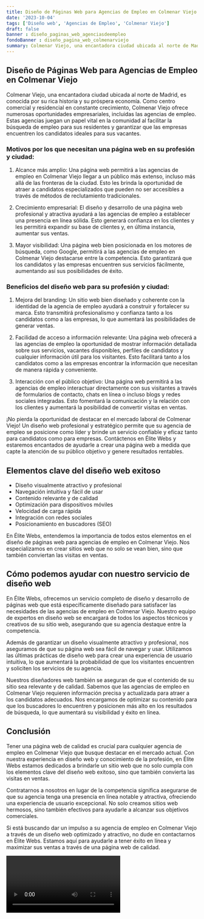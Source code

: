```yaml
---
title: Diseño de Páginas Web para Agencias de Empleo en Colmenar Viejo
date: '2023-10-04'
tags: ['Diseño web', 'Agencias de Empleo', 'Colmenar Viejo']
draft: false
banner : diseño_paginas_web_agenciasdeempleo
fondoBanner : diseño_pagina_web_colmenarviejo
summary: Colmenar Viejo, una encantadora ciudad ubicada al norte de Madrid, es conocida por su rica historia y su próspera economía. Como centro comercial y residencial en constante crecimiento, Colmenar Viejo ofrece numerosas oportunidades empresariales, incluidas las agencias de empleo. Estas agencias juegan un papel vital en la comunidad al facilitar la búsqueda de empleo para sus residentes y garantizar que las empresas encuentren los candidatos ideales para sus vacantes.
---
```


## Diseño de Páginas Web para Agencias de Empleo en Colmenar Viejo

Colmenar Viejo, una encantadora ciudad ubicada al norte de Madrid, es conocida por su rica historia y su próspera economía. Como centro comercial y residencial en constante crecimiento, Colmenar Viejo ofrece numerosas oportunidades empresariales, incluidas las agencias de empleo. Estas agencias juegan un papel vital en la comunidad al facilitar la búsqueda de empleo para sus residentes y garantizar que las empresas encuentren los candidatos ideales para sus vacantes.

### Motivos por los que necesitan una página web en su profesión y ciudad:

1. Alcance más amplio: Una página web permitirá a las agencias de empleo en Colmenar Viejo llegar a un público más extenso, incluso más allá de las fronteras de la ciudad. Esto les brinda la oportunidad de atraer a candidatos especializados que pueden no ser accesibles a través de métodos de reclutamiento tradicionales.

2. Crecimiento empresarial: El diseño y desarrollo de una página web profesional y atractiva ayudará a las agencias de empleo a establecer una presencia en línea sólida. Esto generará confianza en los clientes y les permitirá expandir su base de clientes y, en última instancia, aumentar sus ventas.

3. Mayor visibilidad: Una página web bien posicionada en los motores de búsqueda, como Google, permitirá a las agencias de empleo en Colmenar Viejo destacarse entre la competencia. Esto garantizará que los candidatos y las empresas encuentren sus servicios fácilmente, aumentando así sus posibilidades de éxito.

### Beneficios del diseño web para su profesión y ciudad:

1. Mejora del branding: Un sitio web bien diseñado y coherente con la identidad de la agencia de empleo ayudará a construir y fortalecer su marca. Esto transmitirá profesionalismo y confianza tanto a los candidatos como a las empresas, lo que aumentará las posibilidades de generar ventas.

2. Facilidad de acceso a información relevante: Una página web ofrecerá a las agencias de empleo la oportunidad de mostrar información detallada sobre sus servicios, vacantes disponibles, perfiles de candidatos y cualquier información útil para los visitantes. Esto facilitará tanto a los candidatos como a las empresas encontrar la información que necesitan de manera rápida y conveniente.

3. Interacción con el público objetivo: Una página web permitirá a las agencias de empleo interactuar directamente con sus visitantes a través de formularios de contacto, chats en línea o incluso blogs y redes sociales integradas. Esto fomentará la comunicación y la relación con los clientes y aumentará la posibilidad de convertir visitas en ventas.

¡No pierda la oportunidad de destacar en el mercado laboral de Colmenar Viejo! Un diseño web profesional y estratégico permite que su agencia de empleo se posicione como líder y brinde un servicio confiable y eficaz tanto para candidatos como para empresas. Contáctenos en Élite Webs y estaremos encantados de ayudarle a crear una página web a medida que capte la atención de su público objetivo y genere resultados rentables.

<GifSeo />

<Cta />

## Elementos clave del diseño web exitoso

- Diseño visualmente atractivo y profesional
- Navegación intuitiva y fácil de usar
- Contenido relevante y de calidad
- Optimización para dispositivos móviles
- Velocidad de carga rápida
- Integración con redes sociales
- Posicionamiento en buscadores (SEO)

En Élite Webs, entendemos la importancia de todos estos elementos en el diseño de páginas web para agencias de empleo en Colmenar Viejo. Nos especializamos en crear sitios web que no solo se vean bien, sino que también conviertan las visitas en ventas. 

## Cómo podemos ayudar con nuestro servicio de diseño web

En Élite Webs, ofrecemos un servicio completo de diseño y desarrollo de páginas web que está específicamente diseñado para satisfacer las necesidades de las agencias de empleo en Colmenar Viejo. Nuestro equipo de expertos en diseño web se encargará de todos los aspectos técnicos y creativos de su sitio web, asegurando que su agencia destaque entre la competencia.

Además de garantizar un diseño visualmente atractivo y profesional, nos aseguramos de que su página web sea fácil de navegar y usar. Utilizamos las últimas prácticas de diseño web para crear una experiencia de usuario intuitiva, lo que aumentará la probabilidad de que los visitantes encuentren y soliciten los servicios de su agencia.

Nuestros diseñadores web también se aseguran de que el contenido de su sitio sea relevante y de calidad. Sabemos que las agencias de empleo en Colmenar Viejo requieren información precisa y actualizada para atraer a los candidatos adecuados. Nos encargamos de optimizar su contenido para que los buscadores lo encuentren y posicionen más alto en los resultados de búsqueda, lo que aumentará su visibilidad y éxito en línea.

## Conclusión

Tener una página web de calidad es crucial para cualquier agencia de empleo en Colmenar Viejo que busque destacar en el mercado actual. Con nuestra experiencia en diseño web y conocimiento de la profesión, en Élite Webs estamos dedicados a brindarle un sitio web que no solo cumpla con los elementos clave del diseño web exitoso, sino que también convierta las visitas en ventas.

Contratarnos a nosotros en lugar de la competencia significa asegurarse de que su agencia tenga una presencia en línea notable y atractiva, ofreciendo una experiencia de usuario excepcional. No solo creamos sitios web hermosos, sino también efectivos para ayudarle a alcanzar sus objetivos comerciales.

Si está buscando dar un impulso a su agencia de empleo en Colmenar Viejo a través de un diseño web optimizado y atractivo, no dude en contactarnos en Élite Webs. Estamos aquí para ayudarle a tener éxito en línea y maximizar sus ventas a través de una página web de calidad.

<Video />

<CtaBot job='Agencias de Empleo' city='Colmenar Viejo'/>

<Gmaps query='Colmenar Viejo+españa+maps' />